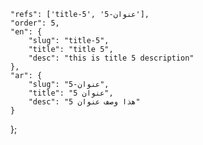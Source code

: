---
---
    "refs": ['title-5', 'عنوان-5'],
	"order": 5,
	"en": {
		"slug": "title-5",
        "title": "title 5",
		"desc": "this is title 5 description"
	},
	"ar": {
		"slug": "عنوان-5",
        "title": "عنوان 5",
		"desc": "هذا وصف عنوان 5"
	}
};
